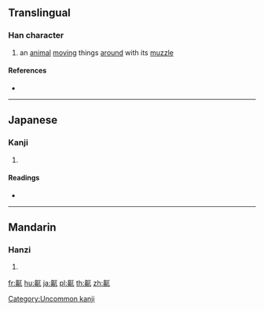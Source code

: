 {{character info/new}}
==Translingual==

===Han character===
{{Han char|rn=209|rad=鼻|as=03|sn=17|four=|canj=HLMU}}

# an [[animal]] [[move|moving]] things [[around]] with its [[muzzle]]

====References====
* {{Han ref|kx=1530.090|dkj=48506|dj=2067.010|hdz=74779.080|uh=9F3F|ud=40767}}

----

==Japanese==

===Kanji===
{{ja-kanji|grade=|rs=鼻03}}

# {{defn|lang=ja|sort=鼻03}}

====Readings====
* {{ja-readings|on=[[ごつ]] (gotsu), [[ごち]] (gochi), [[かい]] (kai)|kun=[[あおむきばな]] (aomukibana)}}

[[Category:Uncommon kanji]]

----

==Mandarin==

===Hanzi===
{{cmn-hanzi|pin=[[wū]] ([[wu1]])|wg=wu<sup>1</sup>}}

# {{defn|lang=cmn|sort=鼻03}}

[[fr:鼿]]
[[hu:鼿]]
[[ja:鼿]]
[[pl:鼿]]
[[th:鼿]]
[[zh:鼿]]